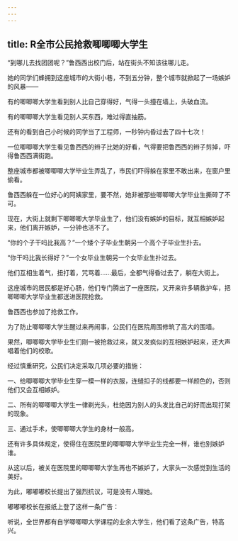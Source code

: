 ```yaml
---
---
---
```

title: R全市公民抢救唧唧唧大学生
---




“到哪儿去找团团呢？”鲁西西出校门后，站在街头不知该往哪儿走。

她的同学们蜂拥到这座城市的大街小巷，不到五分钟，整个城市就掀起了一场嫉妒的风暴——

有的唧唧唧大学生看到别人比自己穿得好，气得一头撞在墙上，头破血流。

有的唧唧唧大学生看见别人买东西，难过得直抽筋。

还有的看到自己小时候的同学当了工程师，一秒钟内昏过去了四十七次！

一位唧唧唧大学生看见鲁西西的辫子比她的好看，气得要把鲁西西的辫子剪掉，吓得鲁西西满街跑。

整座城市都被唧唧唧大学毕业生弄乱了，市民们吓得躲在家里不敢出来，在窗户里偷看。

鲁西西躲在一位好心的阿姨家里，要不然，她非被那些唧唧唧大学毕业生撕碎了不可。

现在，大街上就剩下唧唧唧大学毕业生了，他们没有嫉妒的目标，就互相嫉妒起来，他们离开嫉妒，一分钟也活不了。

“你的个子干吗比我高？”一个矮个子毕业生朝另一个高个子毕业生扑去。

“你干吗比我长得好？”一个女毕业生朝另一个女毕业生扑过去。

他们互相生着气，扭打着，咒骂着……最后，全都气得昏过去了，躺在大街上。

这座城市的居民都是好心肠，他们专门腾出了一座医院，又开来许多辆救护车，把唧唧唧大学毕业生都送进医院抢救。

鲁西西也参加了抢救工作。

为了防止唧唧唧大学生醒过来再闹事，公民们在医院周围修筑了高大的围墙。

果然，唧唧唧大学毕业生们刚一被抢救过来，就又发疯似的互相嫉妒起来，还大声唱着他们的校歌。

经过慎重研究，公民们决定采取几项必要的措施：

一、给唧唧唧大学毕业生穿一模一样的衣服，连缝扣子的线都要一样颜色的，否则他们又会互相嫉妒。

二、所有的唧唧唧大学生一律剃光头，杜绝因为别人的头发比自己的好而出现打架的现象。

三、通过手术，使唧唧唧大学生的身材一般高。

还有许多具体规定，使得住在医院里的唧唧唧大学毕业生完全一样，谁也别嫉妒谁。

从这以后，被关在医院里的唧唧唧大学生再也不嫉妒了，大家头一次感觉到生活的美好。

为此，嘟嘟嘟校长提出了强烈抗议，可是没有人理她。

嘟嘟嘟校长在报纸上登了这样一条广告：





听说，全世界都有自学唧唧唧大学课程的业余大学生，他们看了这条广告，特高兴。